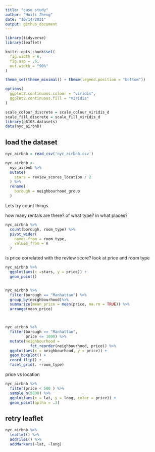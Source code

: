 ```yaml
---
title: "case study"
author: "Huili Zheng"
date: "10/14/2021"
output: github_document
---
```


```r

library(tidyverse)
library(leaflet)

knitr::opts_chunk$set(
  fig.width = 6,
  fig.asp = .6,
  out.width = "90%"
)

theme_set(theme_minimal() + theme(legend.position = "bottom"))

options(
  ggplot2.continuous.colour = "viridis",
  ggplot2.continuous.fill = "viridis"
)

scale_colour_discrete = scale_colour_viridis_d
scale_fill_discrete = scale_fill_viridis_d
library(p8105.datasets)
data(nyc_airbnb)
```

## load the dataset

```r
nyc_airbnb = read_csv('nyc_airbnb.csv')
```



```r
nyc_airbnb <-
  nyc_airbnb %>%
  mutate(
    stars = review_scores_location / 2
  ) %>%
  rename(
    borough = neighbourhood_group
  )
```

Lets try count things. 

how many rentals are there? of what type? in what places?
```r
nyc_airbnb %>%
  count(borough, room_type) %>%
  pivot_wider(
    names_from = room_type,
    values_from = n
  )
```


is price correlated with the review score?
look at price and room type
```r
nyc_airbnb %>%
  ggplot(aes(x =stars, y = price)) +
  geom_point()
```

```r


```

```r

nyc_airbnb %>%
  filter(borough == "Manhattan") %>%
  group_by(neighbourhood)%>%
  summarize(mean_price = mean(price, na.rm = TRUE)) %>%
  arrange(mean_price)



nyc_airbnb %>%
  filter(borough == "Manhattan",
         price <= 1000) %>%
  mutate(neighbourhood = 
           fct_reorder(neighbourhood, price)) %>%
  ggplot(aes(x = neighbourhood, y = price)) +
  geom_boxplot() +
  coord_flip() +
  facet_grid(. ~room_type)
``` 


price vs location

```r

nyc_airbnb %>%
  filter(price < 500 ) %>%
  sample_n(5000) %>%
  ggplot(aes(x = lat, y = long, color = price)) +
  geom_point(aplha = .3)
```

## retry leaflet

```r
nyc_airbnb %>%
  leaflet() %>%
  addTiles() %>%
  addMarkers(~lat, ~long)

```


